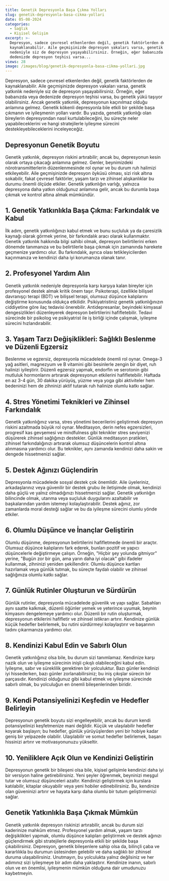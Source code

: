 ```yaml
---
title: Genetik Depresyonla Başa Çıkma Yolları
slug: genetik-depresyonla-basa-cikma-yollari
date: 05-08-2024
categories:
  - Sağlık
  - Kişisel Gelişim
excerpt: >-
  Depresyon, sadece çevresel etkenlerden değil, genetik faktörlerden de
  kaynaklanabilir. Aile geçmişinizde depresyon vakaları varsa, genetik yatkınlık
  nedeniyle siz de depresyon yaşayabilirsiniz. Örneğin, eğer babanızda veya
  dedenizde depresyon teşhisi varsa...
views: 28
image: /images/blog/genetik-depresyonla-basa-cikma-yollari.jpg
---
```


Depresyon, sadece çevresel etkenlerden değil, genetik faktörlerden de kaynaklanabilir. Aile geçmişinizde depresyon vakaları varsa, genetik yatkınlık nedeniyle siz de depresyon yaşayabilirsiniz. Örneğin, eğer babanızda veya dedenizde depresyon teşhisi varsa, bu genetik yükü taşıyor olabilirsiniz. Ancak genetik yatkınlık, depresyonun kaçınılmaz olduğu anlamına gelmez. Genetik kökenli depresyonla bile etkili bir şekilde başa çıkmanın ve iyileşmenin yolları vardır. Bu yazıda, genetik yatkınlığı olan bireylerin depresyondan nasıl kurtulabileceğini, bu süreçte neler yapabileceklerini ve hangi stratejilerle iyileşme sürecini destekleyebileceklerini inceleyeceğiz.

## Depresyonun Genetik Boyutu

Genetik yatkınlık, depresyon riskini artırabilir; ancak bu, depresyonun kesin olarak ortaya çıkacağı anlamına gelmez. Genler, beynimizdeki nörotransmitterlerin düzenlenmesinde rol oynar ve bu durum ruh halimizi etkileyebilir. Aile geçmişinizde depresyon öyküsü olması, sizi risk altına sokabilir, fakat çevresel faktörler, yaşam tarzı ve zihinsel alışkanlıklar bu durumu önemli ölçüde etkiler. Genetik yatkınlığın varlığı, yalnızca depresyona daha yatkın olduğunuz anlamına gelir, ancak bu durumla başa çıkmak ve kontrol altına almak mümkündür.

## 1. Genetik Yatkınlıkla Başa Çıkma: Farkındalık ve Kabul

İlk adım, genetik yatkınlığınızı kabul etmek ve bunu suçluluk ya da çaresizlik kaynağı olarak görmek yerine, bir farkındalık aracı olarak kullanmaktır. Genetik yatkınlık hakkında bilgi sahibi olmak, depresyon belirtilerini erken dönemde tanımanıza ve bu belirtilerle başa çıkmak için zamanında harekete geçmenize yardımcı olur. Bu farkındalık, ayrıca olası tetikleyicilerden kaçınmanıza ve kendinizi daha iyi korumanıza olanak tanır.

## 2. Profesyonel Yardım Alın

Genetik yatkınlık nedeniyle depresyonla karşı karşıya kalan bireyler için profesyonel destek almak kritik önem taşır. Psikoterapi, özellikle bilişsel davranışçı terapi (BDT) ve bilişsel terapi, olumsuz düşünce kalıplarını değiştirme konusunda oldukça etkilidir. Psikiyatristiniz genetik yatkınlığınızın ciddiyetine göre ilaç tedavisi önerebilir. Antidepresanlar, beyindeki kimyasal dengesizlikleri düzenleyerek depresyon belirtilerini hafifletebilir. Tedavi sürecinde bir psikolog ve psikiyatrist ile iş birliği içinde çalışmak, iyileşme sürecini hızlandırabilir.

## 3. Yaşam Tarzı Değişiklikleri: Sağlıklı Beslenme ve Düzenli Egzersiz

Beslenme ve egzersiz, depresyonla mücadelede önemli rol oynar. Omega-3 yağ asitleri, magnezyum ve B vitamini gibi besinlerle zengin bir diyet, ruh halinizi iyileştirir. Düzenli egzersiz yapmak, endorfin ve serotonin gibi mutluluk hormonlarını artırarak depresyonun etkilerini hafifletebilir. Haftada en az 3-4 gün, 30 dakika yürüyüş, yüzme veya yoga gibi aktiviteler hem bedeninizi hem de zihninizi aktif tutarak ruh halinize olumlu katkı sağlar.

## 4. Stres Yönetimi Teknikleri ve Zihinsel Farkındalık

Genetik yatkınlığınız varsa, stres yönetimi becerilerini geliştirmek depresyon riskini azaltmada büyük rol oynar. Meditasyon, derin nefes egzersizleri, progresif kas gevşemesi ve mindfulness gibi teknikler stres seviyenizi düşürerek zihinsel sağlığınızı destekler. Günlük meditasyon pratikleri, zihinsel farkındalığınızı artırarak olumsuz düşüncelerin kontrol altına alınmasına yardımcı olur. Bu teknikler, aynı zamanda kendinizi daha sakin ve dengede hissetmenizi sağlar.

## 5. Destek Ağınızı Güçlendirin

Depresyonla mücadelede sosyal destek çok önemlidir. Aile üyeleriniz, arkadaşlarınız veya güvenilir bir destek grubu ile iletişimde olmak, kendinizi daha güçlü ve yalnız olmadığınızı hissetmenizi sağlar. Genetik yatkınlığın bilincinde olmak, utanma veya suçluluk duygularını azaltabilir ve başkalarından yardım istemeyi kolaylaştırabilir. Destek ağınız, zor zamanlarda moral desteği sağlar ve bu da iyileşme sürecini olumlu yönde etkiler.

## 6. Olumlu Düşünce ve İnançlar Geliştirin

Olumlu düşünme, depresyonun belirtilerini hafifletmede önemli bir araçtır. Olumsuz düşünce kalıplarını fark ederek, bunları pozitif ve yapıcı düşüncelerle değiştirmeye çalışın. Örneğin, "Hiçbir şey yolunda gitmiyor" yerine, "Bugün zor bir gün, ama yarın daha iyi olacak" gibi ifadeler kullanmak, zihninizi yeniden şekillendirir. Olumlu düşünce kartları hazırlamak veya günlük tutmak, bu süreçte faydalı olabilir ve zihinsel sağlığınıza olumlu katkı sağlar.

## 7. Günlük Rutinler Oluşturun ve Sürdürün

Günlük rutinler, depresyonla mücadelede güvenlik ve yapı sağlar. Sabahları aynı saatte kalkmak, düzenli öğünler yemek ve yeterince uyumak, beynin kimyasını dengelemeye yardımcı olur. Düzenli bir rutin oluşturmak, depresyonun etkilerini hafifletir ve zihinsel istikrarı artırır. Kendinize günlük küçük hedefler belirlemek, bu rutini sürdürmeyi kolaylaştırır ve başarının tadını çıkarmanıza yardımcı olur.

## 8. Kendinizi Kabul Edin ve Sabırlı Olun

Genetik yatkınlığınız olsa bile, bu durum sizi tanımlamaz. Kendinize karşı nazik olun ve iyileşme sürecinin inişli çıkışlı olabileceğini kabul edin. İyileşme, sabır ve süreklilik gerektiren bir yolculuktur. Bazı günler kendinizi iyi hissederken, bazı günler zorlanabilirsiniz; bu iniş çıkışlar sürecin bir parçasıdır. Kendinizi olduğunuz gibi kabul etmek ve iyileşme sürecinde sabırlı olmak, bu yolculuğun en önemli bileşenlerinden biridir.

## 9. Kendi Potansiyelinizi Keşfedin ve Hedefler Belirleyin

Depresyonun genetik boyutu sizi engelleyebilir, ancak bu durum kendi potansiyelinizi keşfetmenize mani değildir. Küçük ve ulaşılabilir hedefler koyarak başlayın; bu hedefler, günlük yürüyüşlerden yeni bir hobiye kadar geniş bir yelpazede olabilir. Ulaşılabilir ve somut hedefler belirlemek, başarı hissinizi artırır ve motivasyonunuzu yükseltir.

## 10. Yeniliklere Açık Olun ve Kendinizi Geliştirin

Depresyonun genetik bir bileşeni olsa bile, kişisel gelişimle kendinizi daha iyi bir versiyon haline getirebilirsiniz. Yeni şeyler öğrenmek, beyninizi meşgul tutar ve olumsuz düşünceleri azaltır. Kendinizi geliştirmek için kurslara katılabilir, kitaplar okuyabilir veya yeni hobiler edinebilirsiniz. Bu, kendinize olan güveninizi artırır ve hayata karşı daha olumlu bir tutum geliştirmenizi sağlar.

## Genetik Yatkınlıkla Başa Çıkmak Mümkün

Genetik yatkınlık depresyon riskinizi artırabilir, ancak bu durum sizi kaderinize mahkûm etmez. Profesyonel yardım almak, yaşam tarzı değişiklikleri yapmak, olumlu düşünce kalıpları geliştirmek ve destek ağınızı güçlendirmek gibi stratejilerle depresyonla etkili bir şekilde başa çıkabilirsiniz. Depresyon, genetik bileşenlere sahip olsa da, bilinçli çaba ve kararlılıkla bu durumun üstesinden gelebilir ve daha sağlıklı bir zihinsel duruma ulaşabilirsiniz. Unutmayın, bu yolculukta yalnız değilsiniz ve her adımınız sizi iyileşmeye bir adım daha yaklaştırır. Kendinize inanın, sabırlı olun ve en önemlisi, iyileşmenin mümkün olduğuna dair umudunuzu kaybetmeyin.
